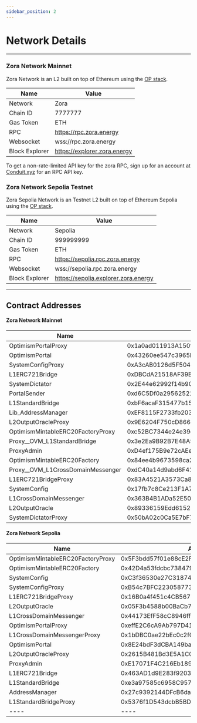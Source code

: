 ```yaml
---
sidebar_position: 2
---
```


# Network Details

---

### Zora Network Mainnet

Zora Network is an L2 built on top of Ethereum using the [OP stack](https://stack.optimism.io/).

| Name           | Value                        |
| -------------- | ---------------------------- |
| Network        | Zora                         |
| Chain ID       | 7777777                      |
| Gas Token      | ETH                          |
| RPC            | https://rpc.zora.energy      |
| Websocket      | wss://rpc.zora.energy        |
| Block Explorer | https://explorer.zora.energy |

To get a non-rate-limited API key for the zora RPC, sign up for an account at [Conduit.xyz](https://conduit.xyz/rpc-keys) for an RPC API key.

### Zora Network Sepolia Testnet

Zora Sepolia Network is an Testnet L2 built on top of Ethereum Sepolia using the [OP stack](https://stack.optimism.io/).

| Name           | Value                                |
| -------------- | ------------------------------------ |
| Network        | Sepolia                              |
| Chain ID       | 999999999                            |
| Gas Token      | ETH                                  |
| RPC            | https://sepolia.rpc.zora.energy      |
| Websocket      | wss://sepolia.rpc.zora.energy        |
| Block Explorer | https://sepolia.explorer.zora.energy |

---

## Contract Addresses

#### Zora Network Mainnet

| Name                                | Address                                    |
| ----------------------------------- | ------------------------------------------ |
| OptimismPortalProxy                 | 0x1a0ad011913A150f69f6A19DF447A0CfD9551054 |
| OptimismPortal                      | 0x43260ee547c3965bb2a0174763bb8FEcC650BA4A |
| SystemConfigProxy                   | 0xA3cAB0126d5F504B071b81a3e8A2BBBF17930d86 |
| L1ERC721Bridge                      | 0xDBCdA21518AF39E7feb9748F6718D3db11591461 |
| SystemDictator                      | 0x2E44e62992f14b904Bfefd93e63D98D7dA4fcD66 |
| PortalSender                        | 0xd6C5Df0a29562521b2B26fAc218e3dAf0a4dFC9B |
| L1StandardBridge                    | 0xbF6acaF315477b15D638bf4d91eA48FA79b58335 |
| Lib_AddressManager                  | 0xEF8115F2733fb2033a7c756402Fc1deaa56550Ef |
| L2OutputOracleProxy                 | 0x9E6204F750cD866b299594e2aC9eA824E2e5f95c |
| OptimismMintableERC20FactoryProxy   | 0xc52BC7344e24e39dF1bf026fe05C4e6E23CfBcFf |
| Proxy\_\_OVM_L1StandardBridge       | 0x3e2Ea9B92B7E48A52296fD261dc26fd995284631 |
| ProxyAdmin                          | 0xD4ef175B9e72cAEe9f1fe7660a6Ec19009903b49 |
| OptimismMintableERC20Factory        | 0x84ee4b9673598ca2FbDad4Ba4a27A58D6328Ec46 |
| Proxy\_\_OVM_L1CrossDomainMessenger | 0xdC40a14d9abd6F410226f1E6de71aE03441ca506 |
| L1ERC721BridgeProxy                 | 0x83A4521A3573Ca87f3a971B169C5A0E1d34481c3 |
| SystemConfig                        | 0x17fb7c8Ce213F1A7691ee41EA880ABf6eBC6fa95 |
| L1CrossDomainMessenger              | 0x363B4B1ADa52E50353f746999bd9E94395190d2C |
| L2OutputOracle                      | 0x89336159Edd615260a95309e46343602D6b6489e |
| SystemDictatorProxy                 | 0x50bA02c0Ca5E7bF772913EaF24Fb1fd3842a5f19 |

#### Zora Network Sepolia

| Name                                | Address                                    |
| ----------------------------------- | ------------------------------------------ |
| OptimismMintableERC20FactoryProxy   | 0x5F3bdd57f01e88cE2F88f00685D30D6eb51A187c |
| OptimismMintableERC20Factory        | 0x42D4a53fdcbc738479aaaC9a39e3eFe6A3216Bef |
| SystemConfig                        | 0xC3f36530e27C31874e414958F0a7AC3D542Ec943 |
| SystemConfigProxy                   | 0xB54c7BFC223058773CF9b739cC5bd4095184Fb08 |
| L1ERC721BridgeProxy                 | 0x16B0a4f451c4CB567703367e587E15Ac108e4311 |
| L2OutputOracle                      | 0x05F3b4588b00BaCb7808C54126072f5907fDC21A |
| L1CrossDomainMessenger              | 0x44173EfF58cC8946ffC28fAEf4aBd710E5da7d24 |
| OptimismPortalProxy                 | 0xeffE2C6cA9Ab797D418f0D91eA60807713f3536f |
| L1CrossDomainMessengerProxy         | 0x1bDBC0ae22bEc0c2f08B4dd836944b3E28fe9b7A |
| OptimismPortal                      | 0x8E24bdF3dCBA149baE8dD8b73EFD9d886f9f5D3c |
| L2OutputOracleProxy                 | 0x2615B481Bd3E5A1C0C7Ca3Da1bdc663E8615Ade9 |
| ProxyAdmin                          | 0xE17071F4C216Eb189437fbDBCc16Bb79c4efD9c2 |
| L1ERC721Bridge                      | 0x463AD1d9E283f920306A04D195BcA9F88C89d30E |
| L1StandardBridge                    | 0xe3a97585c6958C95738E2AFA9088Ab808CC2Ac3b |
| AddressManager                      | 0x27c9392144DFcB6dab113F737356C32435cD1D55 |
| L1StandardBridgeProxy               | 0x5376f1D543dcbB5BD416c56C189e4cB7399fCcCB |
| ----                                | ----                                       |


